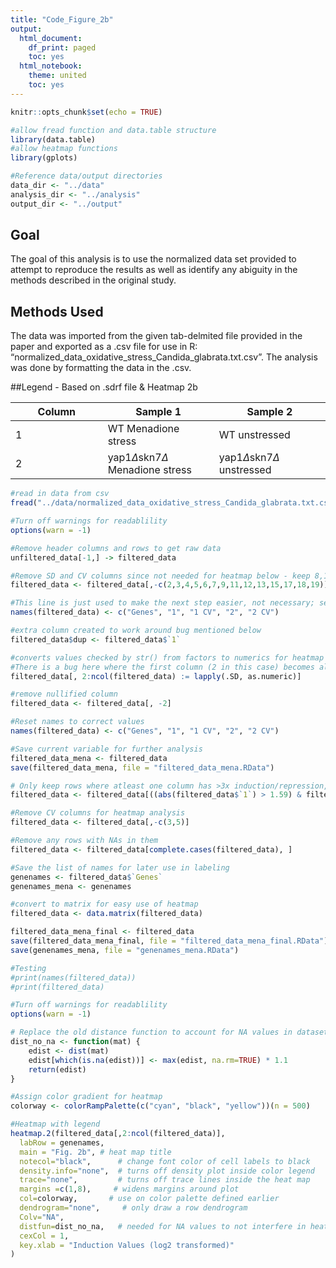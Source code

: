 ```yaml
---
title: "Code_Figure_2b"
output:
  html_document:
    df_print: paged
    toc: yes
  html_notebook:
    theme: united
    toc: yes
---
```


```r
knitr::opts_chunk$set(echo = TRUE)

#allow fread function and data.table structure
library(data.table)
#allow heatmap functions
library(gplots)

#Reference data/output directories
data_dir <- "../data"
analysis_dir <- "../analysis"
output_dir <- "../output"


```

## Goal

The goal of this analysis is to use the normalized data set provided to attempt to reproduce the results as well as identify any abiguity in the methods described in the original study.

## Methods Used

The data was imported from the given tab-delmited file provided in the paper and exported as a .csv file for use in R: "normalized_data_oxidative_stress_Candida_glabrata.txt.csv". The analysis was done by formatting the data in the .csv. 

##Legend - Based on .sdrf file & Heatmap 2b

| Column | Sample 1 | Sample 2 |
| --------- | ----------- | ----------- |
| 1  | WT Menadione stress | WT unstressed |
| 2  | yap1$\Delta$skn7$\Delta$ Menadione stress | yap1$\Delta$skn7$\Delta$ unstressed |

```r

#read in data from csv
fread("../data/normalized_data_oxidative_stress_Candida_glabrata.txt.csv",  na.strings=getOption("datatable.na.strings","null")) -> unfiltered_data

```

```r
#Turn off warnings for readablility
options(warn = -1)

#Remove header columns and rows to get raw data
unfiltered_data[-1,] -> filtered_data

#Remove SD and CV columns since not needed for heatmap below - keep 8,10,14,16 since Mena columns
filtered_data <- filtered_data[,-c(2,3,4,5,6,7,9,11,12,13,15,17,18,19)]

#This line is just used to make the next step easier, not necessary; see note below about bug
names(filtered_data) <- c("Genes", "1", "1 CV", "2", "2 CV")

#extra column created to work around bug mentioned below
filtered_data$dup <- filtered_data$`1`

#converts values checked by str() from factors to numerics for heatmap 
#There is a bug here where the first column (2 in this case) becomes all NA - col 'dup' from above is used as an extra column that gets the values from the column to the left of it, while the second column gets nullified so that all the important columns are ok - second column will now get removed in next step and everything will be renamed accordingly to the values in the .csv
filtered_data[, 2:ncol(filtered_data) := lapply(.SD, as.numeric)]

#remove nullified column
filtered_data <- filtered_data[, -2]

#Reset names to correct values
names(filtered_data) <- c("Genes", "1", "1 CV", "2", "2 CV")

#Save current variable for further analysis
filtered_data_mena <- filtered_data
save(filtered_data_mena, file = "filtered_data_mena.RData")

# Only keep rows where atleast one column has >3x induction/repression, 1.59 is used here since data was log-base 2 transformed, also account for CV<1 to remove highly variant genes
filtered_data <- filtered_data[((abs(filtered_data$`1`) > 1.59) & filtered_data$`1 CV`<1) | ((abs(filtered_data$`2`) > 1.59) & filtered_data$`2 CV`<1),]

#Remove CV columns for heatmap analysis
filtered_data <- filtered_data[,-c(3,5)]

#Remove any rows with NAs in them
filtered_data <- filtered_data[complete.cases(filtered_data), ]

#Save the list of names for later use in labeling
genenames <- filtered_data$`Genes`
genenames_mena <- genenames

#convert to matrix for easy use of heatmap
filtered_data <- data.matrix(filtered_data)

filtered_data_mena_final <- filtered_data
save(filtered_data_mena_final, file = "filtered_data_mena_final.RData")
save(genenames_mena, file = "genenames_mena.RData")

#Testing
#print(names(filtered_data))
#print(filtered_data)

```


```r
#Turn off warnings for readablility
options(warn = -1)

# Replace the old distance function to account for NA values in dataset
dist_no_na <- function(mat) {
    edist <- dist(mat)
    edist[which(is.na(edist))] <- max(edist, na.rm=TRUE) * 1.1 
    return(edist)
}

#Assign color gradient for heatmap
colorway <- colorRampPalette(c("cyan", "black", "yellow"))(n = 500)

#Heatmap with legend
heatmap.2(filtered_data[,2:ncol(filtered_data)],
  labRow = genenames,
  main = "Fig. 2b", # heat map title
  notecol="black",      # change font color of cell labels to black
  density.info="none",  # turns off density plot inside color legend
  trace="none",         # turns off trace lines inside the heat map
  margins =c(1,8),     # widens margins around plot
  col=colorway,       # use on color palette defined earlier
  dendrogram="none",     # only draw a row dendrogram
  Colv="NA",
  distfun=dist_no_na,   # needed for NA values to not interfere in heatmap
  cexCol = 1,
  key.xlab = "Induction Values (log2 transformed)"
)


```

